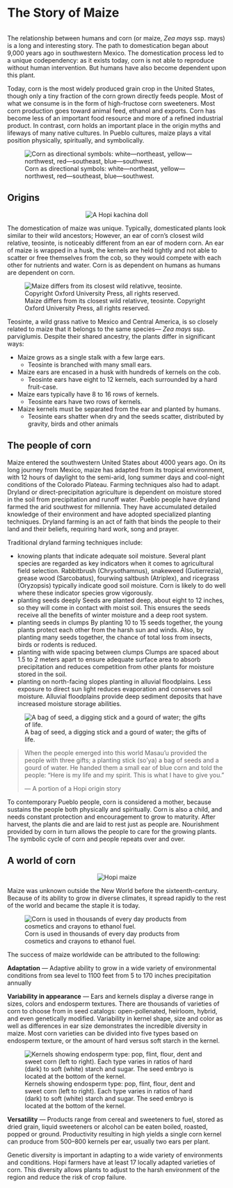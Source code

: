 # The Story of Maize
<div style="text-align: center;">
<img src="./images/chapter_2_header.jpg" alt=""/>
</div>

The relationship between humans and corn (or maize, *Zea mays* ssp. mays) is a long and interesting story. The path to domestication began about 9,000 years ago in southwestern Mexico. The domestication process led to a unique codependency: as it exists today, corn is not able to reproduce without human intervention. But humans have also become dependent upon this plant.  

Today, corn is the most widely produced grain crop in the United States, though only a tiny fraction of the corn grown directly feeds people. Most of what we consume is in the form of high-fructose corn sweeteners. Most corn production goes toward animal feed, ethanol and exports. Corn has become less of an important food resource and more of a refined industrial product. In contrast, corn holds an important place in the origin myths and lifeways of many native cultures. In Pueblo cultures, maize plays a vital position physically, spiritually, and symbolically.

<div align="center">
![Corn as directional symbols: white—northeast, yellow—northwest, red—southeast, blue—southwest.](./images/directional_corn.jpg)
</div>

## Origins
<div style="text-align: center;">
<img src="./images/section_2.1_origin.jpg" alt="A Hopi kachina doll"/>
</div>

The domestication of maize was unique. Typically, domesticated plants look similar to their wild ancestors; 
However, an ear of corn's closest wild relative, teosinte, is noticeably different from an ear of modern corn.
An ear of maize is wrapped in a husk, the kernels are held tightly and not able to scatter or free themselves from the cob, so
they would compete with each other for nutrients and water. Corn is as dependent on humans as humans are dependent on corn.

<div align="center">
![Maize differs from its closest wild relativve, teosinte. Copyright Oxford University Press, all rights reserved.](./images/teosinte.jpg)
</div>

Teosinte, a wild grass native to Mexico and Central America, is so closely related to maize that it belongs to the same species—
*Zea mays* ssp. parviglumis. Despite their shared ancestry, the plants differ in significant ways:

- Maize grows as a single stalk with a few large ears.
  - Teosinte is branched with many small ears.
- Maize ears are encased in a husk with hundreds of kernels on the cob.
  - Teosinte ears have eight to 12 
     kernels, each surrounded by a
     hard fruit-case.
- Maize ears typically have 8 to 16 rows 
     of  kernels.
  - Teosinte ears have two 
     rows of kernels.
- Maize kernels must be separated from 
     the ear and planted by humans.
  - Teosinte ears shatter when 
     dry and the seeds scatter, 
     distributed by gravity, 
     birds and other animals

## The people of corn
Maize entered the southwestern United States about 4000 years ago. On its long journey from Mexico, maize has adapted from its tropical environment, with 12 hours of daylight to the semi-arid, long summer days and cool-night conditions of the Colorado Plateau. Farming techniques also had to adapt. Dryland or direct-precipitation agriculture is dependent on moisture stored in the soil from precipitation and runoff water. Pueblo people have dryland farmed the arid southwest for millennia. They have accumulated detailed knowledge of their environment and have adopted specialized planting techniques. Dryland farming is an act of faith that binds the people to their land and their beliefs, requiring hard work, song and prayer.

Traditional dryland farming techniques include:

- knowing plants that indicate adequate soil moisture. Several plant species are regarded as key indicators when it comes to agricultural field selection. Rabbitbrush (Chrysothamnus), snakeweed (Gutierrezia), grease wood (Sarcobatus), fourwing saltbush (Atriplex), and ricegrass (Oryzopsis) typically indicate good soil moisture. Corn is likely to do well where these indicator species grow vigorously.
- planting seeds deeply  Seeds are planted deep, about eight to 12 inches, so they will come in contact with moist soil. This ensures the seeds receive all the benefits of winter moisture and a deep root system. 
- planting seeds in clumps  By planting 10 to 15 seeds together, the young plants protect each other from the harsh sun and winds. Also, by planting many seeds together, the chance of total loss from insects, birds or rodents is reduced.
- planting with wide spacing between clumps  Clumps are spaced about 1.5 to 2 meters apart to ensure adequate surface area to absorb precipitation and reduces competition from other plants for moisture stored in the soil.
- planting on north-facing slopes planting in alluvial floodplains. Less exposure to direct sun light reduces evaporation and conserves soil moisture. Alluvial floodplains provide deep sediment deposits that have increased moisture storage abilities.

<div align="center">
![A bag of seed, a digging stick and a gourd of water; the gifts of life.](./images/gifts_of_life.jpg)
</div>

> When the people emerged into this world Masau'u provided the people with three gifts; a planting stick (so'ya) a bag of seeds and a gourd of water. He handed them a small ear of blue corn and told the people: "Here is my life and my spirit. This is what I have to give you."
>
> --- A portion of a Hopi origin story

To contemporary Pueblo people, corn is considered a mother, because sustains the people both physically and spiritually. Corn is also a child, and needs constant protection and encouragement to grow to maturity. After harvest, the plants die and are laid to rest just as people are. Nourishment provided by corn in turn allows the people to care for the growing plants. The symbolic cycle of corn and people repeats over and over.

## A world of corn
<div style="text-align: center;">
<img src="./images/section_2.3_header.jpg" alt="Hopi maize"/>
</div>

Maize was unknown outside the New World before the sixteenth-century. Because of its ability to grow in diverse climates, it spread rapidly to the rest of the world and became the staple it is today.

<div align="center">
![Corn is used in thousands of every day products from cosmetics and crayons to ethanol fuel.](./images/corn_uses.jpg)
</div>

The success of maize worldwide can be attributed to the following:

**Adaptation** — Adaptive ability to grow in a wide variety of environmental conditions from sea level to 1100 feet from 5 to 170 inches precipitation annually

**Variability in appearance** — Ears and kernels display a diverse range in sizes, colors and endosperm textures. There are thousands of varieties of corn to choose from in seed catalogs: open-pollenated, heirloom, hybrid, and even genetically modified. Variability in kernel shape, size and color as well as differences in ear size demonstrates the incredible diversity in maize. Most corn varieties can be divided into five types based on endosperm texture, or the amount of hard versus soft starch in the kernel.

<div align="center">
![Kernels showing endosperm type: pop, flint, flour, dent and sweet corn (left to right). Each type varies in ratios of hard (dark) to soft (white) starch and sugar. The seed embryo is located at the bottom of the kernel.](./images/endosperm_types.jpg)
</div>

**Versatility** — Products range from cereal and sweeteners to fuel,
stored as dried grain, liquid sweeteners or alcohol
can be eaten boiled, roasted, popped or ground. Productivity resulting in high yields
a single corn kernel can produce from 500–800 kernels per ear, usually two ears per plant.

Genetic diversity is important in adapting to a wide variety of environments and conditions. Hopi farmers have at least 17 locally adapted varieties of corn. This diversity allows plants to adjust to the harsh environment  of the region and reduce the risk of crop failure.
